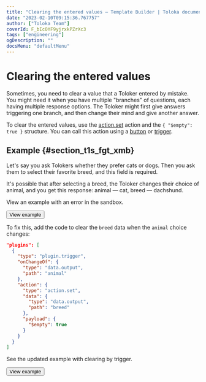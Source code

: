 ```yaml
---
title: "Clearing the entered values — Template Builder | Toloka documentation"
date: "2023-02-10T09:15:36.767757"
author: ["Toloka Team"]
coverId: F_bIcOYF9yjrxkPZrXc3
tags: ["engineering"]
ogDescription: ""
docsMenu: "defaultMenu"
---
```



# Clearing the entered values

Sometimes, you need to clear a value that a Toloker entered by mistake. You might need it when you have multiple "branches" of questions, each having multiple response options. The Toloker might first give answers triggering one branch, and then change their mind and give another answer.

To clear the entered values, use the [action.set](/docs-new/template-builder/reference/action.set) action and the `{ "$empty": true }` structure. You can call this action using a [button](/docs-new/template-builder/reference/view.action-button) or [trigger](/docs-new/template-builder/reference/plugin.trigger).

## Example {#section_t1s_fgt_xmb}

Let's say you ask Tolokers whether they prefer cats or dogs. Then you ask them to select their favorite breed, and this field is required.

It's possible that after selecting a breed, the Toloker changes their choice of animal, and you get this response: animal — cat, breed — dachshund.

View an example with an error in the sandbox.

<Button themeColor="light" view="default" size="l" type="link" url="https://ya.cc/t/0Ho2_pzu3ttAor">View example</Button>

To fix this, add the code to clear the `breed` data when the `animal` choice changes:

```json
"plugins": [
  {
    "type": "plugin.trigger",
    "onChangeOf": {
      "type": "data.output",
      "path": "animal"
    },
    "action": {
      "type": "action.set",
      "data": {
        "type": "data.output",
        "path": "breed"
      },
      "payload": {
        "$empty": true
      }
    }
  }
]
```

See the updated example with clearing by trigger.

<Button themeColor="light" view="default" size="l" type="link" url="https://ya.cc/t/jknPjrTl3ttAqw">View example</Button>

<ContactSupport/>
